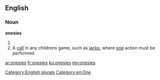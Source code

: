==English==

===Noun===
'''onesies'''

# {{plural of|[[onesie]]}}
# A [[call]] in any childrens game, such as [[jacks]], where [[one]] action must be performed.

[[Category:English plurals]]
[[Category:en:One]]

[[ar:onesies]]
[[fr:onesies]]
[[ku:onesies]]
[[my:onesies]]